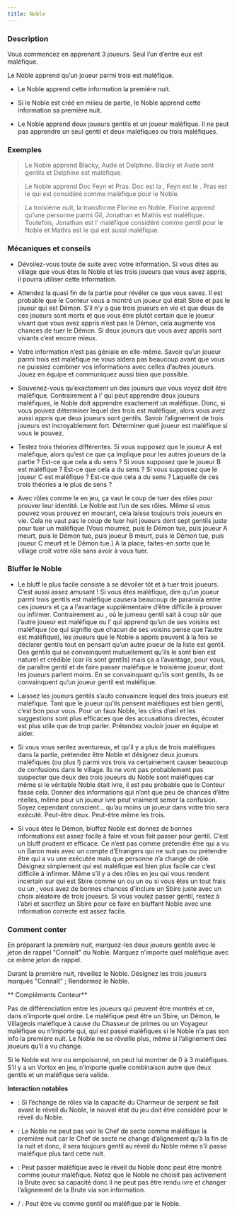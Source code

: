```yaml
---
title: Noble
---
```



<Role NOBLE header />

### Description

Vous commencez en apprenant 3 joueurs. Seul l’un d’entre eux est maléfique.

Le Noble apprend qu’un joueur parmi trois est maléfique.

-   Le Noble apprend cette information la première nuit.

-   Si le Noble est créé en milieu de partie, le Noble apprend cette information sa première nuit.

-   Le Noble apprend deux joueurs gentils et un joueur maléfique. Il ne peut pas apprendre un seul gentil et deux maléfiques ou trois maléfiques.

### Exemples

> Le Noble apprend Blacky, Aude et Delphine. Blacky et Aude sont gentils et Delphine est maléfique.

> Le Noble apprend Doc Feyn et Pras. Doc est la <Role FEMME_DE_CHAMBRE />, Feyn est le <Role BARBIER />. Pras est le <Role RECLUS /> qui est considéré comme maléfique pour le Noble.

> La troisième nuit, la <Role VIEILLE_CHOUETTE /> transforme Florine en Noble. Florine apprend qu’une personne parmi Gil, Jonathan et Mathis est maléfique. Toutefois, Jonathan est l’<Role ESPION /> maléfique considéré comme gentil pour le Noble et Mathis est le <Role PO /> qui est aussi maléfique.

### Mécaniques et conseils

- Dévoilez-vous toute de suite avec votre information. Si vous dites au village que vous êtes le Noble et les trois joueurs que vous avez appris, il pourra utiliser cette information.

- Attendez la quasi fin de la partie pour révéler ce que vous savez. Il est probable que le Conteur vous a montré un joueur qui était Sbire et pas le joueur qui est Démon. S’il n’y a que trois joueurs en vie et que deux de ces joueurs sont morts et que vous être plutôt certain que le joueur vivant que vous avez appris n’est pas le Démon, cela augmente vos chances de tuer le Démon. Si deux joueurs que vous avez appris sont vivants c’est encore mieux.

- Votre information n’est pas géniale en elle-même. Savoir qu’un joueur parmi trois est maléfique ne vous aidera pas beaucoup avant que vous ne puissiez combiner vos informations avec celles d’autres joueurs. Jouez en équipe et communiquez aussi bien que possible.

- Souvenez-vous qu’exactement un des joueurs que vous voyez doit être maléfique. Contrairement à l’<Role ENQUETEUR /> qui peut apprendre deux joueurs maléfiques, le Noble doit apprendre exactement un maléfique. Donc, si vous pouvez déterminer lequel des trois est maléfique, alors vous avez aussi appris que deux joueurs sont gentils. Savoir l’alignement de trois joueurs est incroyablement fort. Déterminer quel joueur est maléfique si vous le pouvez.

- Testez trois théories différentes. Si vous supposez que le joueur A est maléfique, alors qu’est ce que ça implique pour les autres joueurs de la partie ? Est-ce que cela a du sens ? Si vous supposez que le joueur B est maléfique ? Est-ce que cela a du sens ? Si vous supposez que le joueur C est maléfique ? Est-ce que cela a du sens ? Laquelle de ces trois théories a le plus de sens ?

- Avec rôles comme le <Role CROQUE_MORT /> en jeu, ça vaut le coup de tuer des rôles pour prouver leur identité. Le Noble est l’un de ses rôles. Même si vous pouvez vous prouvez en mourant, cela laisse toujours trois joueurs en vie. Cela ne vaut pas le coup de tuer huit joueurs dont sept gentils juste pour tuer un maléfique (Vous mourrez, puis le Démon tue, puis joueur A meurt, puis le Démon tue, puis joueur B meurt, puis le Démon tue, puis joueur C meurt et le Démon tue.) A la place, faites-en sorte que le village croit votre rôle sans avoir à vous tuer.

### Bluffer le Noble

- Le bluff le plus facile consiste à se dévoiler tôt et à tuer trois joueurs. C’est aussi assez amusant ! Si vous êtes maléfique, dire qu’un joueur parmi trois gentils est maléfique causera beaucoup de paranoïa entre ces joueurs et ça a l’avantage supplémentaire d’être difficile à prouver ou infirmer. Contrairement au <Role JUMEAU_MALEFIQUE />, où le jumeau gentil sait à coup sûr que l’autre joueur est maléfique ou l’<Role EMPATHIQUE /> qui apprend qu’un de ses voisins est maléfique (ce qui signifie que chacun de ses voisins pense que l’autre est maléfique), les joueurs que le Noble a appris peuvent à la fois se déclarer gentils tout en pensant qu’un autre joueur de la liste est gentil. Des gentils qui se convainquent mutuellement qu’ils le sont bien est naturel et crédible (car ils sont gentils) mais ça a l’avantage, pour vous, de paraître gentil et de faire passer maléfique le troisième joueur, dont les joueurs parlent moins. En se convainquant qu’ils sont gentils, ils se convainquent qu’un joueur gentil est maléfique.

- Laissez les joueurs gentils s’auto convaincre lequel des trois joueurs est maléfique. Tant que le joueur qu’ils pensent maléfiques est bien gentil, c’est bon pour vous. Pour un faux Noble, les clins d’œil et les suggestions sont plus efficaces que des accusations directes, écouter est plus utile que de trop parler. Prétendez vouloir jouer en équipe et aider.

- Si vous vous sentez aventureux, et qu’il y a plus de trois maléfiques dans la partie, prétendez être Noble et désignez deux joueurs maléfiques (ou plus !) parmi vos trois va certainement causer beaucoup de confusions dans le village. Ils ne vont pas probablement pas suspecter que deux des trois joueurs du Noble sont maléfiques car même si le véritable Noble était ivre, il est peu probable que le Conteur fasse cela. Donner des informations qui n’ont que peu de chances d’être réelles, même pour un joueur ivre peut vraiment semer la confusion. Soyez cependant conscient… qu’au moins un joueur dans votre trio sera exécuté. Peut-être deux. Peut-être même les trois.

- Si vous êtes le Démon, bluffez Noble est donnez de bonnes informations est assez facile à faire et vous fait passer pour gentil. C’est un bluff prudent et efficace. Ce n’est pas comme prétendre être <Role ENQUETEUR /> qui a vu un Baron mais avec un compte d’Etrangers qui ne suit pas ou prétendre être <Role CROQUE_MORT /> qui a vu une <Role VIEILLE_CHOUETTE /> exécutée mais que personne n’a changé de rôle. Désignez simplement qui est maléfique est bien plus facile car c’est difficile à infirmer. Même s’il y a des rôles en jeu qui vous rendent incertain sur qui est Sbire comme un <Role CULTIVATEUR_DE_PAVOT /> ou un <Role MAGICIEN /> ou si vous êtes un <Role FANG_GU /> tout frais ou un <Role CHARMEUR_DE_SERPENT />, vous avez de bonnes chances d’inclure un Sbire juste avec un choix aléatoire de trois joueurs. Si vous voulez passer gentil, restez à l’abri et sacrifiez un Sbire pour ce faire en bluffant Noble avec une information correcte est assez facile.

### Comment conter

En préparant la première nuit, marquez-les deux joueurs gentils avec le jeton de rappel "Connaît" du Noble. Marquez n’importe quel maléfique avec ce même jeton de rappel.

Durant la première nuit, réveillez le Noble. Désignez les trois joueurs marqués "Connaît" ; Rendormez le Noble.

** Compléments Conteur**

Pas de différenciation entre les joueurs qui peuvent être montrés et ce, dans n’importe quel ordre. Le maléfique peut être un Sbire, un Démon, le Villageois maléfique à cause du Chasseur de primes ou un Voyageur maléfique ou n’importe qui, qui est passé maléfiques si le Noble n’a pas son info la première nuit. Le Noble ne se réveille plus, même si l’alignement des joueurs qu’il a vu change.

Si le Noble est ivre ou empoisonné, on peut lui montrer de 0 à 3 maléfiques. S’il y a un Vortox en jeu, n’importe quelle combinaison autre que deux gentils et un maléfique sera valide.

**Interaction notables**

- <Role CHARMEUR_DE_SERPENT /> : Si l’échange de rôles via la capacité du Charmeur de serpent se fait avant le réveil du Noble, le nouvel état du jeu doit être considéré pour le réveil du Noble.

- <Role CHEF_DE_SECTE /> : Le Noble ne peut pas voir le Chef de secte comme maléfique la première nuit car le Chef de secte ne change d’alignement qu’à la fin de la nuit et donc, il sera toujours gentil au réveil du Noble même s’il passe maléfique plus tard cette nuit.

- <Role BRUTE /> : Peut passer maléfique avec le réveil du Noble donc peut être montré comme joueur maléfique. Notez que le Noble ne choisit pas activement la Brute avec sa capacité donc il ne peut pas être rendu ivre et changer l’alignement de la Brute via son information.

- <Role RECLUS /> / <Role ESPION /> : Peut être vu comme gentil ou maléfique par le Noble. 

